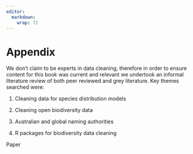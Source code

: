 ```yaml
---
editor: 
  markdown: 
    wrap: 72
---
```


# Appendix {#sec-appendix}

We don't claim to be experts in data cleaning, therefore in order to
ensure content for this book was current and relevant we undertook an
informal literature review of both peer reviewed and grey literature.
Key themes searched were:

1.  Cleaning data for species distribution models

2.  Cleaning open biodiversity data

3.  Australian and global naming authorities

4.  R packages for biodiversity data cleaning

Paper
